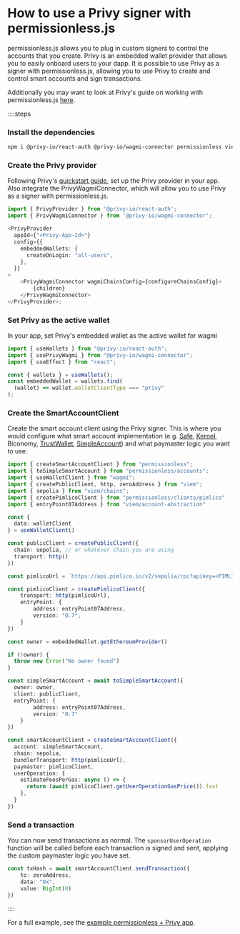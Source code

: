 
<VersionWarning version="0.2" />

# How to use a Privy signer with permissionless.js

permissionless.js allows you to plug in custom signers to control the accounts that you create. Privy is an embedded wallet provider that allows you to easily onboard users to your dapp. It is possible to use Privy as a signer with permissionless.js, allowing you to use Privy to create and control smart accounts and sign transactions.

Additionally you may want to look at Privy's guide on working with permissionless.js [here](https://docs.privy.io/guide/react/recipes/account-abstraction/pimlico).

::::steps

### Install the dependencies

```bash
npm i @privy-io/react-auth @privy-io/wagmi-connector permissionless viem wagmi
```

### Create the Privy provider

Following Privy's [quickstart guide](https://docs.privy.io/guide/quickstart), set up the Privy provider in your app. Also integrate the PrivyWagmiConnector, which will allow you to use Privy as a signer with permissionless.js.

```ts
import { PrivyProvider } from '@privy-io/react-auth';
import { PrivyWagmiConnector } from '@privy-io/wagmi-connector';

<PrivyProvider
  appId={"<Privy-App-Id>"}
  config={{
    embeddedWallets: {
      createOnLogin: "all-users",
    },
  }}
>
    <PrivyWagmiConnector wagmiChainsConfig={configureChainsConfig}>
        {children}
    </PrivyWagmiConnector>
</PrivyProvider>;

```

### Set Privy as the active wallet

In your app, set Privy's embedded wallet as the active wallet for wagmi

```ts
import { useWallets } from "@privy-io/react-auth";
import { usePrivyWagmi } from "@privy-io/wagmi-connector";
import { useEffect } from "react";

const { wallets } = useWallets();
const embeddedWallet = wallets.find(
  (wallet) => wallet.walletClientType === "privy"
);
```

### Create the SmartAccountClient

Create the smart account client using the Privy signer. This is where you would configure what smart account implementation (e.g. [Safe](/permissionless/accounts/use-safe-account), [Kernel](/permissionless/accounts/use-kernel-account), Biconomy, [TrustWallet](/permissionless/accounts/use-trustwallet-account), [SimpleAccount](/permissionless/accounts/use-simple-account)) and what paymaster logic you want to use.

```ts
import { createSmartAccountClient } from "permissionless";
import { toSimpleSmartAccount } from "permissionless/accounts";
import { useWalletClient } from "wagmi";
import { createPublicClient, http, zeroAddress } from "viem";
import { sepolia } from "viem/chains";
import { createPimlicoClient } from "permissionless/clients/pimlico"
import { entryPoint07Address } from "viem/account-abstraction"

const {
  data: walletClient
} = useWalletClient()

const publicClient = createPublicClient({
  chain: sepolia, // or whatever chain you are using
  transport: http()
})

const pimlicoUrl = `https://api.pimlico.io/v2/sepolia/rpc?apikey=<PIMLICO_API_KEY>`

const pimlicoClient = createPimlicoClient({
	transport: http(pimlicoUrl),
	entryPoint: {
		address: entryPoint07Address,
		version: "0.7",
	}
})

const owner = embeddedWallet.getEthereumProvider()

if (!owner) {
  throw new Error("No owner found")
}

const simpleSmartAccount = await toSimpleSmartAccount({
  owner: owner,
  client: publicClient,
  entryPoint: {
		address: entryPoint07Address,
		version: "0.7"
	}
})

const smartAccountClient = createSmartAccountClient({
  account: simpleSmartAccount,
  chain: sepolia,
  bundlerTransport: http(pimlicoUrl),
  paymaster: pimlicoClient,
  userOperation: {
    estimateFeesPerGas: async () => {
      return (await pimlicoClient.getUserOperationGasPrice()).fast
    },
  }
})
```

### Send a transaction

You can now send transactions as normal. The `sponsorUserOperation` function will be called before each transaction is signed and sent, applying the custom paymaster logic you have set.

```ts
const txHash = await smartAccountClient.sendTransaction({
    to: zeroAddress,
    data: "0x",
    value: BigInt(0)
})
```

::::

For a full example, see the [example permissionless + Privy app](https://github.com/pimlicolabs/privy-demo/blob/main/src/components/privy/privy.tsx).
